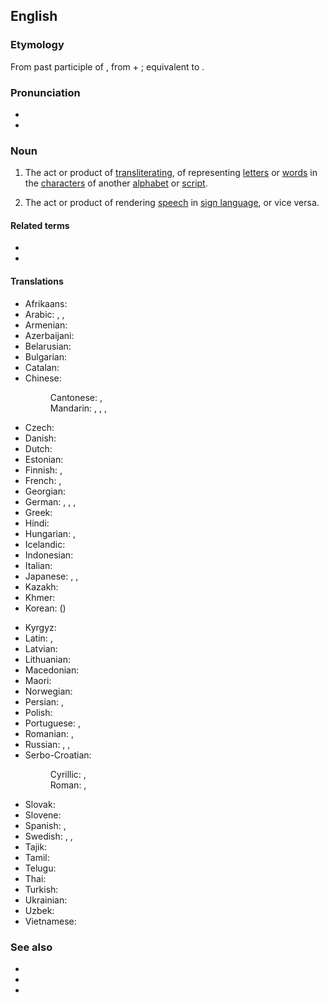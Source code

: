 ==English==
{{wikipedia}}

===Etymology===
From {{der|en|la|transliteratus}} past participle of {{m|la|transliterare||to transliterate}}, from {{m|la|trans-||across}} + {{m|la|littera||letter}}; equivalent to {{suffix|en|transliterate|ion}}.

===Pronunciation===
* {{IPA|/ˌtɹænzlɪtəˈɹeɪʃən/|lang=en}}
* {{rhymes|eɪʃən|lang=en}}

===Noun===
{{en-noun|~}}

# {{lb|en|linguistics|translation studies}} The act or product of [[transliterating]], of representing [[letter]]s or [[word]]s in the [[character]]s of another [[alphabet]] or [[script]].
# {{lb|en|sign language}} The act or product of rendering [[speech]] in [[sign language]], or vice versa.

====Related terms====
* {{l|en|transliterate}}
* {{l|en|transliterator}}

====Translations====
{{trans-top|product of transliterating}}
* Afrikaans: {{t+|af|transliterasie}}
* Arabic: {{t|ar|نَقْحَرَة|f}}, {{t|ar|كَرْشَنَة|f}}, {{qualifier|romanisation}} {{t|ar|رَوْمَنَة|f}}
* Armenian: {{t+|hy|գրադարձություն}}
* Azerbaijani: {{t|az|transliterasiya}}
* Belarusian: {{t|be|транслітара́цыя|f}}
* Bulgarian: {{t|bg|транслитера́ция|f}}
* Catalan: {{t+|ca|transliteració|f}}
* Chinese:
*: Cantonese: {{t|yue|譯音|sc=Hani}}, {{t|yue|译音|tr=jik6 jam1|sc=Hani}}
*: Mandarin: {{t+|cmn|轉寫|sc=Hani}}, {{t+|cmn|转写|tr=zhuǎnxiě|sc=Hani}}, {{t+|cmn|音譯|sc=Hani}}, {{t+|cmn|音译|tr=yīnyì|sc=Hani}}
* Czech: {{t|cs|transliterace|f}}
* Danish: {{t+|da|translitteration|c}}
* Dutch: {{t+|nl|transliteratie|f}}
* Estonian: {{t|et|transliteratsioon}}
* Finnish: {{t+|fi|translitterointi}}, {{t+|fi|siirtokirjoitus}}
* French: {{t+|fr|transcription|f}}, {{t+|fr|translittération|f}}
* Georgian: {{t|ka|ტრანსლიტერაცია}}
* German: {{t+|de|Transkription|f}}, {{t+|de|Transliteration|f}}, {{t+|de|Umschrift|m}}, {{t+|de|Umschreibung|f}}
* Greek: {{t+|el|μεταγραμματισμός|m}}
* Hindi: {{t|hi|लिप्यन्तरण|m}}
* Hungarian: {{t|hu|átbetűzés}}, {{t|hu|transzliteráció}}
* Icelandic: {{t|is|umritun|f}}
* Indonesian: {{t+|id|alih aksara}}
* Italian: {{t+|it|traslitterazione|f}}
* Japanese: {{qualifier|lexical translation}} {{t|ja|字訳|tr=じやく, jiyaku}}, {{qualifier|phonetical translation}} {{t|ja|音訳|tr=おんやく, on'yaku}}, {{t|ja|翻字|tr=ほんじ, honji}}
* Kazakh: {{t|kk|транслитерация|sc=Cyrl}}
* Khmer: {{t+|km|អក្សរសព្ទ}}
* Korean: {{t+|ko|전자}} ({{t|ko|轉字}})
{{trans-mid}}
* Kyrgyz: {{t|ky|транслитерация|sc=Cyrl}}
* Latin: {{qualifier|Classical and Vulgar Latin}} {{t|la|transcriptio|f}}, {{qualifier|Modern Latin}} {{t|la|translitteratio|f}}
* Latvian: {{t|lv|transliterācija|f}}
* Lithuanian: {{t|lt|transliteracija|f}}
* Macedonian: {{t|mk|транслитера́ција|f}}
* Maori: {{t|mi|kupu whakawhiti}}
* Norwegian: {{t|no|transliterasjon}}
* Persian: {{t|fa|حرف‌نویسی|tr=harf-nevisi|sc=fa-Arab}}, {{t+|fa|نویسه‌گردانی|tr=nevise-gardâni|sc=fa-Arab}}
* Polish: {{t+|pl|transliteracja|f}}
* Portuguese: {{t+|pt|transcrição|f}}, {{t+|pt|transliteração|f}}
* Romanian: {{t+|ro|transcripție|f}}, {{t+|ro|transliterație|f}}
* Russian: {{t+|ru|транслитера́ция|f}}, {{t|ru|транслитери́рование|n}}, {{t+|ru|трансли́т|m|sc=Cyrl}}
* Serbo-Croatian:
*: Cyrillic: {{t|sh|транслитера́ција|f|sc=Cyrl}}, {{t|sh|пријеслов|m}}
*: Roman: {{t|sh|transliterácija|f}}, {{t|sh|prijeslov|m}}
* Slovak: {{t|sk|transliterácia|f}}
* Slovene: {{t|sl|prečrkovanje|n}}
* Spanish: {{t+|es|transcripción|f}}, {{t+|es|transliteración|f}}
* Swedish: {{t+|sv|translitteration|c}}, {{t|sv|translitterering|c}}, {{t|sv|transkribering|c}}
* Tajik: {{t|tg|транслитератсия}}
* Tamil: {{t-needed|ta}}
* Telugu: {{t|te|ప్రతిలేఖనం}}
* Thai: {{t|th|คำทับศัพท์}}
* Turkish: {{t|tr|başka alfabeyle yazma}}
* Ukrainian: {{t|uk|транслітера́ція|f}}
* Uzbek: {{t+|uz|transliteratsiya}}
* Vietnamese: {{t|vi|chuyển chữ|alt=sự chuyển chữ}}
{{trans-bottom}}

===See also===
* {{l|en|transcription}}
* {{l|en|Romanization}}
* {{l|en|Wiktionary:Transliteration and romanization}}